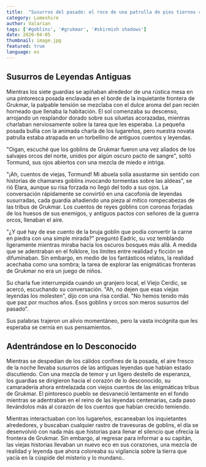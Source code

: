 ```yaml
---
title:  "Susurros del pasado: el roce de una patrulla de pies tiernos con las leyendas de Grukmar"
category: Lumeshire
author: Valarian
tags: ['#goblins', '#grukmar', '#skirmish shadows']
date: 2020-04-05
thumbnail: image.jpg
featured: true
language: es
---
```


## Susurros de Leyendas Antiguas

Mientras los siete guardias se apiñaban alrededor de una rústica mesa en una pintoresca posada enclavada en el borde de la inquietante frontera de Grukmar, la palpable tensión se mezclaba con el dulce aroma del pan recién horneado que llenaba la habitación. El sol comenzaba su descenso, arrojando un resplandor dorado sobre sus siluetas acorazadas, mientras charlaban nerviosamente sobre la tarea que les esperaba. La pequeña posada bullía con la animada charla de los lugareños, pero nuestra novata patrulla estaba atrapada en un torbellino de antiguos cuentos y leyendas.

"Oigan, escuché que los goblins de Grukmar fueron una vez aliados de los salvajes orcos del norte, unidos por algún oscuro pacto de sangre", soltó Tormund, sus ojos abiertos con una mezcla de miedo e intriga.

"¡Ah, cuentos de viejas, Tormund! Mi abuela solía asustarme sin sentido con historias de chamanes goblins invocando tormentas sobre las aldeas", se rió Elara, aunque su risa forzada no llegó del todo a sus ojos. La conversación rápidamente se convirtió en una cacofonía de leyendas susurradas, cada guardia añadiendo una pieza al mítico rompecabezas de las tribus de Grukmar. Los cuentos de reyes goblins con coronas forjadas de los huesos de sus enemigos, y antiguos pactos con señores de la guerra orcos, llenaban el aire.

"¿Y qué hay de ese cuento de la bruja goblin que podía convertir la carne en piedra con una simple mirada?" preguntó Eadric, su voz temblando ligeramente mientras miraba hacia los oscuros bosques más allá. A medida que se adentraban en el folklore, los límites entre realidad y ficción se difuminaban. Sin embargo, en medio de los fantásticos relatos, la realidad acechaba como una sombra; la tarea de explorar las enigmáticas fronteras de Grukmar no era un juego de niños.

Su charla fue interrumpida cuando un granjero local, el Viejo Cerdic, se acercó, escuchando su conversación. "Ah, no dejen que esas viejas leyendas los molesten", dijo con una risa cordial. "No hemos tenido más que paz por muchos años. Esos goblins y orcos son meros susurros del pasado".

Sus palabras trajeron un alivio momentáneo, pero la vasta incógnita que les esperaba se cernía en sus pensamientos.

## Adentrándose en lo Desconocido

Mientras se despedían de los cálidos confines de la posada, el aire fresco de la noche llevaba susurros de las antiguas leyendas que habían estado discutiendo. Con una mezcla de temor y un ligero destello de esperanza, los guardias se dirigieron hacia el corazón de lo desconocido, su camaradería ahora entrelazada con viejos cuentos de las enigmáticas tribus de Grukmar. El pintoresco pueblo se desvaneció lentamente en el fondo mientras se adentraban en el reino de las leyendas centenarias, cada paso llevándolos más al corazón de los cuentos que habían crecido temiendo.

Mientras interactuaban con los lugareños, escaneaban los inquietantes alrededores, y buscaban cualquier rastro de travesuras de goblins, el día se desenvolvió con nada más que historias para llenar el silencio que ofrecía la frontera de Grukmar. Sin embargo, al regresar para informar a su capitán, las viejas historias llevaban un nuevo eco en sus corazones, una mezcla de realidad y leyenda que ahora coloreaba su vigilancia sobre la tierra que yacía en la cúspide del misterio y lo mundano..